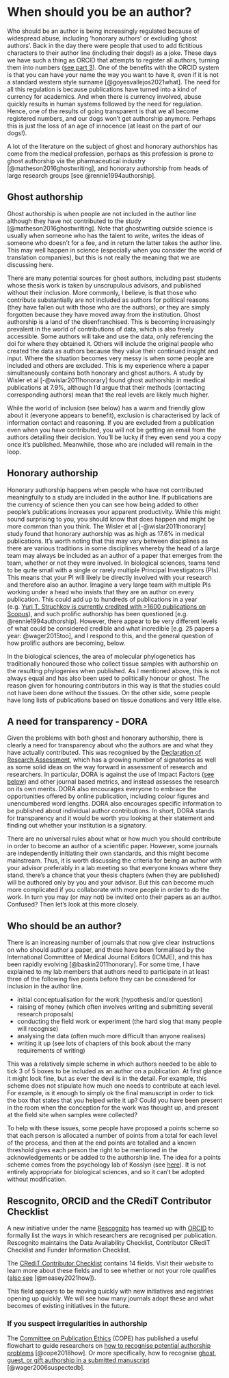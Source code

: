# When should you be an author? {#authors}

Who should be an author is being increasingly regulated because of widespread abuse, including ‘honorary authors’ or excluding ‘ghost authors’. Back in the day there were people that used to add fictitious characters to their author line (including their dogs!) as a joke. These days we have such a thing as ORCID that attempts to register all authors, turning them into numbers ([see part 3](orcid.html)). One of the benefits with the ORCID system is that you can have your name the way you want to have it, even if it is not a standard western style surname [@goyesvallejos2021what]. The need for all this regulation is because publications have turned into a kind of currency for academics. And when there is currency involved, abuse quickly results in human systems followed by the need for regulation. Hence, one of the results of going transparent is that we all become registered numbers, and our dogs won't get authorship anymore. Perhaps this is just the loss of an age of innocence (at least on the part of our dogs!).

A lot of the literature on the subject of ghost and honorary authorships has come from the medical profession, perhaps as this profession is prone to ghost authorship via the pharmaceutical industry [@matheson2016ghostwriting], and honorary authorship from heads of large research groups [see @rennie1994authorship].

## Ghost authorship 
Ghost authorship is when people are not included in the author line although they have not contributed to the study [@matheson2016ghostwriting]. Note that ghostwriting outside science is usually when someone who has the talent to write, writes the ideas of someone who doesn’t for a fee, and in return the latter takes the author line. This may well happen in science (especially when you consider the world of translation companies), but this is not really the meaning that we are discussing here.

There are many potential sources for ghost authors, including past students whose thesis work is taken by unscrupulous advisors, and published without their inclusion. More commonly, I believe, is that those who contribute substantially are not included as authors for political reasons (they have fallen out with those who are the authors), or they are simply forgotten because they have moved away from the institution. Ghost authorship is a land of the disenfranchised. This is becoming increasingly prevalent in the world of contributions of data, which is also freely accessible. Some authors will take and use the data, only referencing the doi for where they obtained it. Others will include the original people who created the data as authors because they value their continued insight and input. Where the situation becomes very messy is when some people are included and others are excluded. This is my experience where a paper simultaneously contains both honorary and ghost authors. A study by Wisler et al [-@wislar2011honorary] found ghost authorship in medical publications at 7.9%, although I’d argue that their methods (contacting corresponding authors) mean that the real levels are likely much higher.

While the world of inclusion (see below) has a warm and friendly glow about it (everyone appears to benefit), exclusion is characterised by lack of information contact and reasoning. If you are excluded from a publication even when you have contributed, you will not be getting an email from the authors detailing their decision. You’ll be lucky if they even send you a copy once it’s published. Meanwhile, those who are included will remain in the loop.

## Honorary authorship
Honorary authorship happens when people who have not contributed meaningfully to a study are included in the author line. If publications are the currency of science then you can see how being added to other people's publications increases your apparent productivity. While this might sound surprising to you, you should know that does happen and might be more common than you think. The Wisler et al [-@wislar2011honorary] study found that honorary authorship was as high as 17.6% in medical publications. It’s worth noting that this may vary between disciplines as there are various traditions in some disciplines whereby the head of a large team may always be included as an author of a paper that emerges from the team, whether or not they were involved. In biological sciences, teams tend to be quite small with a single or rarely multiple Principal Investigators (PIs). This means that your PI will likely be directly involved with your research and therefore also an author. Imagine a very large team with multiple PIs working under a head who insists that they are an author on every publication. This could add up to hundreds of publications in a year (e.g. [Yuri T. Struchkov is currently credited with >1600 publications on Scopus](https://www-scopus-com.ez.sun.ac.za/authid/detail.uri?authorId=35427689100)), and such prolific authorship has been questioned [e.g. @rennie1994authorship]. However, there appear to be very different levels of what could be considered credible and what incredible [e.g. 25 papers a year: @wager2015too], and I respond to this, and the general question of how prolific authors are becoming, below.

In the biological sciences, the area of molecular phylogenetics has traditionally honoured those who collect tissue samples with authorship on the resulting phylogenies when published. As I mentioned above, this is not always equal and has also been used to politically honour or ghost. The reason given for honouring contributors in this way is that the studies could not have been done without the tissues. On the other side, some people have long lists of publications based on tissue donations and very little else. 

## A need for transparency - DORA {#DORA}
Given the problems with both ghost and honorary authorship, there is clearly a need for transparency about who the authors are and what they have actually contributed. This was recognised by the [Declaration of Research Assessment](DORA: https://sfdora.org/), which has a growing number of signatories as well as some solid ideas on the way forward in assessment of research and researchers. In particular, DORA is against the use of Impact Factors ([see below](impactfactors.html)) and other journal based metrics, and instead assesses the research on its own merits. DORA also encourages everyone to embrace the opportunities offered by online publication, including colour figures and unencumbered word lengths. DORA also encourages specific information to be published about individual author contributions. In short, DORA stands for transparency and it would be worth you looking at their statement and finding out whether your institution is a signatory.

There are no universal rules about what or how much you should contribute in order to become an author of a scientific paper. However, some journals are independently initiating their own standards, and this might become mainstream. Thus, it is worth discussing the criteria for being an author with your advisor preferably in a lab meeting so that everyone knows where they stand. there's a chance that your thesis chapters (when they are published) will be authored only by you and your advisor. But this can become much more complicated if you collaborate with more people in order to do the work. In turn you may (or may not) be invited onto their papers as an author. Confused? Then let’s look at this more closely.

## Who should be an author?
There is an increasing number of journals that now give clear instructions on who should author a paper, and these have been formalised by the International Committee of Medical Journal Editors (ICMJE), and this has been rapidly evolving [@baskin2011honorary]. For some time, I have explained to my lab members that authors need to participate in at least three of the following five points before they can be considered for inclusion in the author line.

- initial conceptualisation for the work (hypothesis and/or question)
- raising of money (which often involves writing and submitting several research proposals)
- conducting the field work or experiment (the hard slog that many people will recognise)
- analysing the data (often much more difficult than anyone realises)
- writing it up (see lots of chapters of this book about the many requirements of writing)

This was a relatively simple scheme in which authors needed to be able to tick 3 of 5 boxes to be included as an author on a publication. At first glance it might look fine, but as ever the devil is in the detail. For example, this scheme does not stipulate how much one needs to contribute at each level. For example, is it enough to simply ok the final manuscript in order to tick the box that states that you helped write it up? Could you have been present in the room when the conception for the work was thought up, and present at the field site when samples were collected? 

To help with these issues, some people have proposed a points scheme so that each person is allocated a number of points from a total for each level of the process, and then at the end points are totalled and a known threshold gives each person the right to be mentioned in the acknowledgements or be added to the authorship line. The idea for a points scheme comes from the psychology lab of Kosslyn (see [here](https://kosslynlab.fas.harvard.edu/files/kosslynlab/files/authorship_criteria_nov02.pdf)). It is not entirely appropriate for biological sciences, and so it can’t be adopted without modification.

## Rescognito, ORCID and the CRediT Contributor Checklist
A new initiative under the name [Rescognito](https://rescognito.com/) has teamed up with [ORCID](ORCID.html) to formally list the ways in which researchers are recognised per publication. Rescognito maintains the Data Availability Checklist, Contributor CRediT Checklist and Funder Information Checklist. 

The [CRediT Contributor Checklist](http://credit.niso.org/) contains 14 fields. Visit their website to learn more about these fields and to see whether or not your role qualifies ([also see](http://howtowriteaphd.com/credit.html) [@measey2021how]).

This field appears to be moving quickly with new initiatives and registries opening up quickly. We will see how many journals adopt these and what becomes of existing initiatives in the future.

### If you suspect irregularities in authorship

The [Committee on Publication Ethics](https://publicationethics.org/) (COPE) has published a useful flowchart to guide researchers on [how to recognise potential authorship problems](https://publicationethics.org/resources/flowcharts/how-recognise-potential-authorship-problems) [@cope2018how]. Or more specifically, how to recognise [ghost, guest, or gift authorship in a submitted manuscript](https://publicationethics.org/resources/flowcharts-new/changes-authorship) [@wager2006suspectedb].
